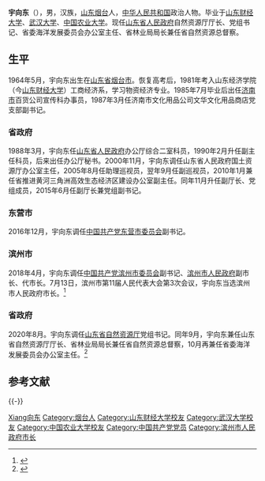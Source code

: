{{Refimprove|time=2021-2-24T01:44:25+00}}
{{Infobox officeholder
| 图像        = 
| 图像说明    = 
| 职务1       = 山东省人民政府自然资源厅厅长
| 就任日期1   = 2020年9月
| 卸任日期1   = 
| 前任1       = [[李琥|李琥]]
| 继任1       = 
| 职务2       = 滨州市人民政府市长
| 就任日期2   = 2018年7月
| 卸任日期2   = 2020年8月
| 前任2       = [[崔洪刚|崔洪刚]]
| 继任2       = [[宋永祥|宋永祥]]
| 书记2       = [[张光峰|张光峰]]{{to}}[[佘春明|佘春明]]
| 职务3       = 
| 就任日期3   = 
| 卸任日期3   = 
| 前任3       = 
| 继任3       = 
| 职务4       = 
| 就任日期4   = 
| 卸任日期4   = 
| 前任4       = 
| 继任4       = 
| 姓名        = 宇向东
| 原名        = 
| 出生日期    = {{birth year and age|1964|05}}
| 出生地点    = {{PRC}}[[山东省|山东省]][[烟台市|烟台市]]
| 逝世日期    = <!-- {{death date and age|}}（死亡在前，出生在后）{{death year and age| }} -->
| 逝世地点    = 
| 政党        = {{CPC}}
| 父母        = 
| 配偶        = <!--{{marriage|姓名|}} -->
| 子女        = 
| 亲属        = 
| 信仰        = 
| 母校        = 山东财经大学<br>武汉大学<br>中国农业大学
| 网站        = 
| 签名        = 
| 脚注        = 
}}
'''宇向东'''（{{bd|1964年|5月|||catIdx=Yu宇向东}}），男，汉族，[[山东省|山东]][[烟台市|烟台]]人，[[中华人民共和国|中华人民共和国]]政治人物。毕业于[[山东财经大学|山东财经大学]]、[[武汉大学|武汉大学]]、[[中国农业大学|中国农业大学]]。现任[[山东省人民政府|山东省人民政府]]自然资源厅厅长、党组书记、省委海洋发展委员会办公室主任、省林业局局长兼任省自然资源总督察。

== 生平 ==
1964年5月，宇向东出生在[[山东省|山东省]][[烟台市|烟台市]]。恢复高考后，1981年考入山东经济学院（今[[山东财经大学|山东财经大学]]）工商经济系，学习物资经济专业。1985年7月毕业后出任[[济南市|济南市]]百货公司宣传科办事员，1987年3月任济南市文化用品公司文华文化用品商店党支部副书记。

===省政府===
1988年3月，宇向东任[[山东省人民政府|山东省人民政府]]办公厅综合二室科员，1990年2月升任副主任科员，后来出任办公厅秘书。2000年11月，宇向东调任山东省人民政府国土资源厅办公室主任，2005年8月任助理巡视员，翌年9月任副巡视员，2010年1月兼任省推进黄河三角洲高效生态经济区建设办公室副主任。同年11月升任副厅长、党组成员，2015年6月任副厅长兼党组副书记。

===东营市===
2016年12月，宇向东调任[[中国共产党东营市委员会|中国共产党东营市委员会]]副书记。

===滨州市===
2018年4月，宇向东调任[[中国共产党滨州市委员会|中国共产党滨州市委员会]]副书记、[[滨州市人民政府|滨州市人民政府]]副市长、代市长。7月13日，滨州市第11届人民代表大会第3次会议，宇向东当选滨州市人民政府市长。<ref>{{cite news |author1=鲁祖轩 |title=宇向东当选山东滨州市市长 |url=https://www.thepaper.cn/newsDetail_forward_2262272 |accessdate=2021-01-25 |work=澎湃新闻 |date=2018-07-13 |archive-date=2021-01-31 |archive-url=https://web.archive.org/web/20210131084612/https://www.thepaper.cn/newsDetail_forward_2262272 |dead-url=no }}</ref>

===省政府===
2020年8月。宇向东调任[[山东省自然资源厅|山东省自然资源厅]]党组书记。同年9月，宇向东兼任山东省自然资源厅厅长、省林业局局长兼任省自然资源总督察，10月再兼任省委海洋发展委员会办公室主任。<ref>{{cite news |author1=岳怀让 |title=滨州市长宇向东已出任山东省自然资源厅党组书记 |url=https://www.thepaper.cn/newsDetail_forward_8911679 |accessdate=2021-01-25 |work=澎湃新闻 |date=2020-08-28 |archive-date=2021-01-31 |archive-url=https://web.archive.org/web/20210131180150/https://www.thepaper.cn/newsDetail_forward_8911679 |dead-url=no }}</ref>

==参考文献==
{{reflist}}

{{-}}
{{start box}}
{{s-gov|prc}}
{{s-before|[[崔洪刚|崔洪刚]]}}
{{s-title|[[滨州市人民政府|滨州市人民政府]]市长|2018年7月－2020年8月}}
{{s-after|[[宋永祥|宋永祥]]}}
{{s-before|[[李琥|李琥]]}}
{{s-title|[[山东省自然资源厅|山东省自然资源厅]]厅长|2020年9月－}}
{{s-inc}}
{{end box}}

{{Authority control}}
{{DEFAULTSORT:Yu宇向东}}
[[Category:宇姓|Xiang向东]]
[[Category:烟台人|Category:烟台人]]
[[Category:山东财经大学校友|Category:山东财经大学校友]]
[[Category:武汉大学校友|Category:武汉大学校友]]
[[Category:中国农业大学校友|Category:中国农业大学校友]]
[[Category:中国共产党党员|Category:中国共产党党员]]
[[Category:滨州市人民政府市长|Category:滨州市人民政府市长]]